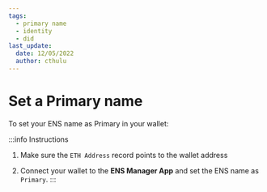 ```yaml
---
tags:
  - primary name
  - identity
  - did
last_update:
  date: 12/05/2022
  author: cthulu
---
```



# Set a Primary name

To set your ENS name as Primary in your wallet:

:::info Instructions
1. Make sure the `ETH Address` record points to the wallet address

1. Connect your wallet to the <Link to="https://app.ens.domains"><b>ENS Manager App</b></Link> and set the ENS name as `Primary`.
:::
